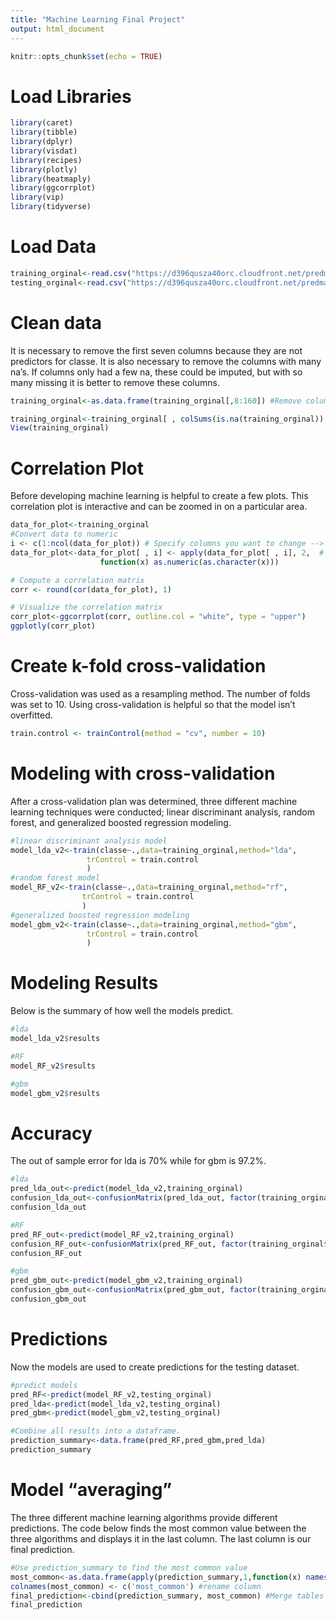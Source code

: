 ---
title: "Machine Learning Final Project"
output: html_document
---

```{r setup, include=FALSE}
knitr::opts_chunk$set(echo = TRUE)
```

# Load Libraries
```{r, include=FALSE}
library(caret)
library(tibble)
library(dplyr)
library(visdat)
library(recipes)
library(plotly)
library(heatmaply)
library(ggcorrplot)
library(vip)
library(tidyverse)
```

# Load Data
```{r cars}
training_orginal<-read.csv("https://d396qusza40orc.cloudfront.net/predmachlearn/pml-training.csv", header=T, na.strings=c("","NA"))
testing_orginal<-read.csv("https://d396qusza40orc.cloudfront.net/predmachlearn/pml-testing.csv")
```

# Clean data
It is necessary to remove the first seven columns because they are not predictors for classe.  It is also necessary to remove the columns with many na's.  If columns only had a few na, these could be imputed, but with so many missing it is better to remove these columns.  
```{r}
training_orginal<-as.data.frame(training_orginal[,8:160]) #Remove columns 1-7

training_orginal<-training_orginal[ , colSums(is.na(training_orginal)) <= .25*nrow(training_orginal)] #remove columns with more than 25% na 
View(training_orginal)
```

# Correlation Plot
Before developing machine learning is helpful to create a few plots. This correlation plot is interactive and can be zoomed in on a particular area. 
```{r}

data_for_plot<-training_orginal
#Convert data to numeric
i <- c(1:ncol(data_for_plot)) # Specify columns you want to change --> in this case the numbe of col in training_orginal
data_for_plot<-data_for_plot[ , i] <- apply(data_for_plot[ , i], 2,  # Specify own function within apply
                    function(x) as.numeric(as.character(x)))

# Compute a correlation matrix
corr <- round(cor(data_for_plot), 1)

# Visualize the correlation matrix
corr_plot<-ggcorrplot(corr, outline.col = "white", type = "upper")
ggplotly(corr_plot)
```

# Create k-fold cross-validation
Cross-validation was used as a resampling method. The number of folds was set to 10. Using cross-validation is helpful so that the model isn't overfitted. 
```{r}
train.control <- trainControl(method = "cv", number = 10)
```

# Modeling with cross-validation
After a cross-validation plan was determined, three different machine learning techniques were conducted; linear discriminant analysis, random forest, and generalized boosted regression modeling. 
```{r, echo = T, results = 'hide'}
#linear discriminant analysis model
model_lda_v2<-train(classe~.,data=training_orginal,method="lda",
                 trControl = train.control
                 ) 
#random forest model
model_RF_v2<-train(classe~.,data=training_orginal,method="rf", 
                trControl = train.control
                )  
#generalized boosted regression modeling
model_gbm_v2<-train(classe~.,data=training_orginal,method="gbm",
                 trControl = train.control
                 ) 
```

# Modeling Results
Below is the summary of how well the models predict. 
```{r}
#lda
model_lda_v2$results

#RF 
model_RF_v2$results

#gbm
model_gbm_v2$results
```

# Accuracy
The out of sample error for lda is 70% while for gbm is 97.2%.           
```{r}
#lda
pred_lda_out<-predict(model_lda_v2,training_orginal)
confusion_lda_out<-confusionMatrix(pred_lda_out, factor(training_orginal$classe))
confusion_lda_out

#RF
pred_RF_out<-predict(model_RF_v2,training_orginal)
confusion_RF_out<-confusionMatrix(pred_RF_out, factor(training_orginal$classe))
confusion_RF_out

#gbm
pred_gbm_out<-predict(model_gbm_v2,training_orginal)
confusion_gbm_out<-confusionMatrix(pred_gbm_out, factor(training_orginal$classe))
confusion_gbm_out
```

# Predictions
Now the models are used to create predictions for the testing dataset. 
```{r predictions}
#predict models
pred_RF<-predict(model_RF_v2,testing_orginal)
pred_lda<-predict(model_lda_v2,testing_orginal)
pred_gbm<-predict(model_gbm_v2,testing_orginal)

#Combine all results into a dataframe.
prediction_summary<-data.frame(pred_RF,pred_gbm,pred_lda)
prediction_summary
```

# Model "averaging"
The three different machine learning algorithms  provide different predictions.  The code below finds the most common value between the three algorithms  and displays it in the last column.  The last column is our final prediction. 
```{r}
#Use prediction_summary to find the most common value 
most_common<-as.data.frame(apply(prediction_summary,1,function(x) names(which.max(table(x))))) # most common letter
colnames(most_common) <- c('most_common') #rename column
final_prediction<-cbind(prediction_summary, most_common) #Merge tables
final_prediction
```
